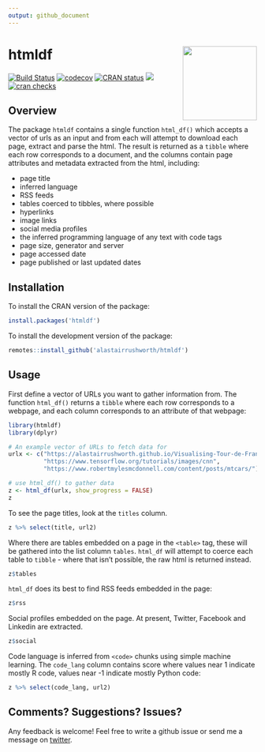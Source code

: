```yaml
---
output: github_document
---
```


# htmldf <img src="man/figures/hex.png" align="right" width="150" />

[![Build Status](https://travis-ci.org/alastairrushworth/htmldf.svg?branch=master)](https://travis-ci.org/alastairrushworth/htmldf)
[![codecov](https://codecov.io/gh/alastairrushworth/htmldf/branch/master/graph/badge.svg)](https://codecov.io/gh/alastairrushworth/htmldf)
[![CRAN status](https://www.r-pkg.org/badges/version/htmldf)](https://cran.r-project.org/package=htmldf)
[![](https://cranlogs.r-pkg.org/badges/htmldf)](https://cran.r-project.org/package=htmldf)
[![cran checks](https://cranchecks.info/badges/summary/htmldf)](https://cran.r-project.org/web/checks/check_results_htmldf.html)  

Overview
---

The package `htmldf` contains a single function `html_df()` which accepts a vector of urls as an input and from each will attempt to download each page, extract and parse the html.  The result is returned as a `tibble` where each row corresponds to a document, and the columns contain page attributes and metadata extracted from the html, including:

+ page title
+ inferred language
+ RSS feeds
+ tables coerced to tibbles, where possible
+ hyperlinks
+ image links
+ social media profiles
+ the inferred programming language of any text with code tags
+ page size, generator and server
+ page accessed date
+ page published or last updated dates


Installation
---  

To install the CRAN version of the package:

```r
install.packages('htmldf')
```

To install the development version of the package:

```r
remotes::install_github('alastairrushworth/htmldf')
```

Usage
---  

First define a vector of URLs you want to gather information from.  The function `html_df()` returns a `tibble` where each row corresponds to a webpage, and each column corresponds to an attribute of that webpage:
```r
library(htmldf)
library(dplyr)

# An example vector of URLs to fetch data for
urlx <- c("https://alastairrushworth.github.io/Visualising-Tour-de-France-data-in-R/",
          "https://www.tensorflow.org/tutorials/images/cnn", 
          "https://www.robertmylesmcdonnell.com/content/posts/mtcars/")

# use html_df() to gather data
z <- html_df(urlx, show_progress = FALSE)
z
```

To see the page titles, look at the `titles` column.  
```r
z %>% select(title, url2)
```


Where there are tables embedded on a page in the `<table>` tag, these will be gathered into the list column `tables`.  `html_df` will attempt to coerce each table to `tibble` - where that isn't possible, the raw html is returned instead.

```r
z$tables
```

`html_df` does its best to find RSS feeds embedded in the page:
```r
z$rss
```

Social profiles embedded on the page.  At present, Twitter, Facebook and Linkedin are extracted.
```r
z$social
```

Code language is inferred from `<code>` chunks using simple machine learning.  The `code_lang` column contains score where values near 1 indicate mostly R code, values near -1 indicate mostly Python code:
```r
z %>% select(code_lang, url2)
```


Comments? Suggestions? Issues?
---  

Any feedback is welcome! Feel free to write a github issue or send me a message on [twitter](https://twitter.com/rushworth_a).




